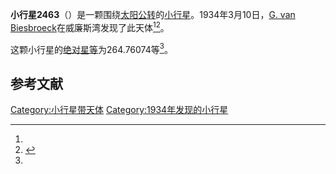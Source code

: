 {{Infobox planet
| bgcolour = #FFFFC0
| name = 2463 Sterpin
| symbol = 
| image = 
| caption = 
| discovery = yes
| discovery_ref = 
| discoverer = [[G._van_Biesbroeck|G. van Biesbroeck]]
| discovery_site = [[威廉斯湾|威廉斯湾]] 
| discovered = 1934年3月10日
| designations = yes
| mp_name = 
| named_after = 
| alt_names = 1934 FF/ 1930 FF / 1930 FN / 1949 UT / 1978 PO4
| mp_category = [[主带小行星|主带小行星]]
| orbit_ref = <ref name="a">[http://ssd.jpl.nasa.gov/sbdb.cgi?sstr=2463 2463 Sterpin] {{Wayback|url=http://ssd.jpl.nasa.gov/sbdb.cgi?sstr=2463 |date=20200820022714 }}，小行星數據庫瀏覽器（JPL Small-Body Database Browser）－[[美国国家航空航天局|美国国家航空航天局]]喷气推进实验室</ref>
| epoch = 2456400.5 (2013年4月18日更新)
| aphelion = {{convert|3.0056454|AU|km|3|abbr=on|lk=out}}
| perihelion = {{convert|2.1957934|AU|km|3|abbr=on}}
| semimajor = {{convert|2.6007194|AU|km|3|abbr=on}}
| eccentricity = 0.1556977
| period = 1531.929105 [[日|日]]<br />4.19[[儒略年|儒略年]]
| avg_speed = 
| inclination = 13.38202
| asc_node = 178.98280
| mean_anomaly = 
| arg_peri = 264.76074
| satellites = 
| physical_characteristics = yes
| dimensions = 
| mass = 
| density = 
| surface_grav = 
| escape_velocity = 
| sidereal_day = 
| axial_tilt = 
| pole_ecliptic_lat = 
| pole_ecliptic_lon = 
| albedo = 
| temperatures= 
| temp_name1 = 
| mean_temp_1 = 
| max_temp_1 = 
| temp_name2 = 
| max_temp_2 = 
| spectral_type = 
| abs_magnitude = 264.76074
}}

'''小行星2463'''（{{lang-en|2463 Sterpin}}）是一颗围绕[[太阳|太阳]][[公转|公转]]的[[小行星|小行星]]。1934年3月10日，[[G._van_Biesbroeck|G. van Biesbroeck]]在威廉斯湾发现了此天体<ref name="a" /><ref>{{cite news|title=小行星列表|url=http://cfa-www.harvard.edu/iau/lists/NumberedMPs.txt|accessdate=2013-07-08|newspaper=哈佛大学|archive-date=2008-05-17|archive-url=https://web.archive.org/web/20080517010638/http://cfa-www.harvard.edu/iau/lists/NumberedMPs.txt|dead-url=no}}</ref>。

这颗小行星的[[绝对星等|绝对星等]]为264.76074等<ref name="a" />。

==参考文献==
{{reflist}}
{{Minor Planet Number|[[小行星2462|小行星2462]]|[[小行星2464|小行星2464]]}}

{{小天体}}

[[Category:小行星带天体|Category:小行星带天体]]
[[Category:1934年发现的小行星|Category:1934年发现的小行星]]

{{asteroid-stub}}